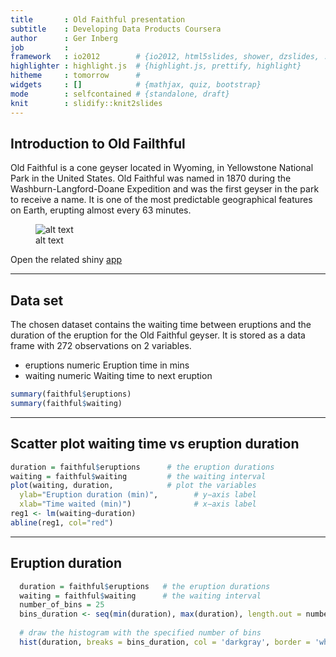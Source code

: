 ```yaml
---
title       : Old Faithful presentation
subtitle    : Developing Data Products Coursera
author      : Ger Inberg
job         : 
framework   : io2012        # {io2012, html5slides, shower, dzslides, ...}
highlighter : highlight.js  # {highlight.js, prettify, highlight}
hitheme     : tomorrow      # 
widgets     : []            # {mathjax, quiz, bootstrap}
mode        : selfcontained # {standalone, draft}
knit        : slidify::knit2slides
---
```


## Introduction to Old Failthful

Old Faithful is a cone geyser located in Wyoming, in Yellowstone National Park in the United States. Old Faithful was named in 1870 during the Washburn-Langford-Doane Expedition and was the first geyser in the park to receive a name. It is one of the most predictable geographical features on Earth, erupting almost every 63 minutes. 

![alt text](old-faithful.jpg)

Open the related shiny [app](https://ginberg.shinyapps.io/geyser)

---

## Data set

The chosen dataset contains the waiting time between eruptions and the duration of the eruption for the Old Faithful geyser.
It is stored as a data frame with 272 observations on 2 variables.

* eruptions  numeric  Eruption time in mins
* waiting    numeric  Waiting time to next eruption

```r
summary(faithful$eruptions)
summary(faithful$waiting)
```

---

## Scatter plot waiting time vs eruption duration

```r
duration = faithful$eruptions      # the eruption durations 
waiting = faithful$waiting         # the waiting interval
plot(waiting, duration,            # plot the variables 
  ylab="Eruption duration (min)",        # y−axis label 
  xlab="Time waited (min)")              # x−axis label
reg1 <- lm(waiting~duration)
abline(reg1, col="red")
```

---

## Eruption duration

```r
  duration = faithful$eruptions   # the eruption durations 
  waiting = faithful$waiting      # the waiting interval
  number_of_bins = 25
  bins_duration <- seq(min(duration), max(duration), length.out = number_of_bins)
  
  # draw the histogram with the specified number of bins
  hist(duration, breaks = bins_duration, col = 'darkgray', border = 'white', ylab="Frequency", xlab="Eruption duration (min)")
```




